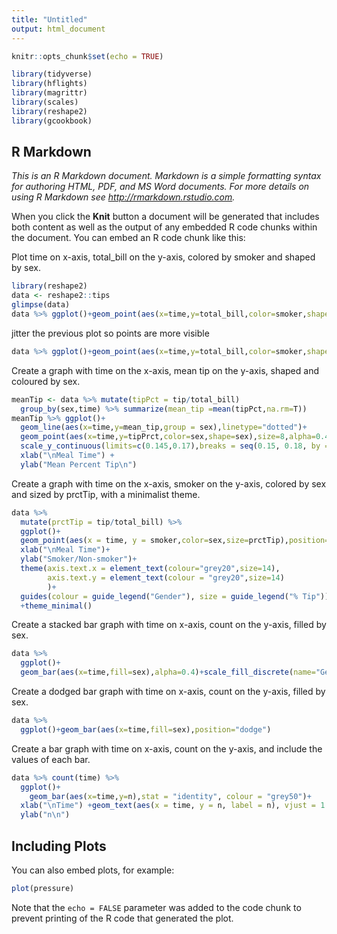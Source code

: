 ```yaml
---
title: "Untitled"
output: html_document
---
```


```r
knitr::opts_chunk$set(echo = TRUE)
```

```r
library(tidyverse)
library(hflights)
library(magrittr)
library(scales)
library(reshape2)
library(gcookbook)
```

## R Markdown

*This is an R Markdown document. Markdown is a simple formatting syntax for authoring HTML, PDF, and MS Word documents. For more details on using R Markdown see <http://rmarkdown.rstudio.com>.*

When you click the **Knit** button a document will be generated that includes both content as well as the output of any embedded R code chunks within the document. You can embed an R code chunk like this:


Plot time on x-axis, total_bill on the y-axis, colored by smoker and shaped by sex.
```r
library(reshape2)
data <- reshape2::tips
glimpse(data)
data %>% ggplot()+geom_point(aes(x=time,y=total_bill,color=smoker,shape=sex))

```

jitter the previous plot so points are more visible
```r
data %>% ggplot()+geom_point(aes(x=time,y=total_bill,color=smoker,shape=sex),position = "jitter")
```
Create a graph with time on the x-axis, mean tip on the y-axis, shaped and coloured by sex.
```r
meanTip <- data %>% mutate(tipPct = tip/total_bill)
  group_by(sex,time) %>% summarize(mean_tip =mean(tipPct,na.rm=T)) 
meanTip %>% ggplot()+
  geom_line(aes(x=time,y=mean_tip,group = sex),linetype="dotted")+
  geom_point(aes(x=time,y=tipPrct,color=sex,shape=sex),size=8,alpha=0.4)+
  scale_y_continuous(limits=c(0.145,0.17),breaks = seq(0.15, 0.18, by = 0.005))+
  xlab("\nMeal Time") +
  ylab("Mean Percent Tip\n")
```

Create a graph with time on the x-axis, smoker on the y-axis,
colored by sex and sized by prctTip, with a minimalist theme.


```r
data %>% 
  mutate(prctTip = tip/total_bill) %>% 
  ggplot()+
  geom_point(aes(x = time, y = smoker,color=sex,size=prctTip),position="jitter")+
  xlab("\nMeal Time")+
  ylab("Smoker/Non-smoker")+
  theme(axis.text.x = element_text(colour="grey20",size=14),
        axis.text.y = element_text(colour = "grey20",size=14)
        )+
  guides(colour = guide_legend("Gender"), size = guide_legend("% Tip"))
  +theme_minimal()
```
Create a stacked bar graph with time on x-axis, count on the y-axis, filled by sex.
```r
data %>% 
  ggplot()+
  geom_bar(aes(x=time,fill=sex),alpha=0.4)+scale_fill_discrete(name="Gender")
```
 Create a dodged bar graph with time on x-axis, count on the y-axis, filled by sex.
```r
data %>% 
  ggplot()+geom_bar(aes(x=time,fill=sex),position="dodge")
```
 
Create a bar graph with time on x-axis, count on the y-axis, and include the values of each bar.

```r
data %>% count(time) %>% 
  ggplot()+
    geom_bar(aes(x=time,y=n),stat = "identity", colour = "grey50")+
  xlab("\nTime") +geom_text(aes(x = time, y = n, label = n), vjust = 1.5, colour = "white")+
  ylab("n\n")
```

## Including Plots

You can also embed plots, for example:

```r
plot(pressure)
```

Note that the `echo = FALSE` parameter was added to the code chunk to prevent printing of the R code that generated the plot.
